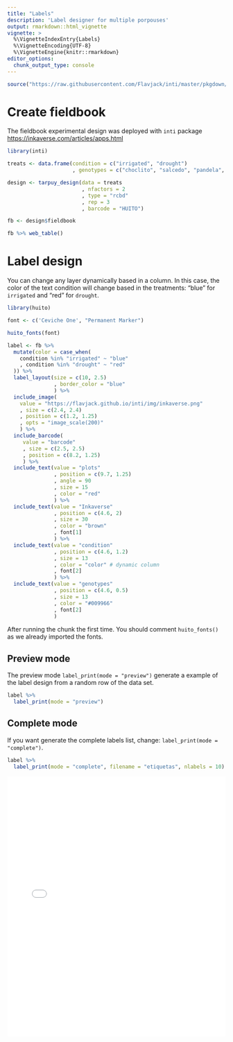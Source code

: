 ---
title: "Labels"
description: 'Label designer for multiple porpouses'
output: rmarkdown::html_vignette
vignette: >
  %\VignetteIndexEntry{Labels}
  %\VignetteEncoding{UTF-8}
  %\VignetteEngine{knitr::rmarkdown}
editor_options: 
  chunk_output_type: console
---

```{r setup, include = FALSE}
source("https://raw.githubusercontent.com/Flavjack/inti/master/pkgdown/favicon/docs.r")
```

# Create fieldbook

The fieldbook experimental design was deployed with `inti` package <https://inkaverse.com/articles/apps.html>

```{r, echo = TRUE}
library(inti)

treats <- data.frame(condition = c("irrigated", "drought")
                     , genotypes = c("choclito", "salcedo", "pandela", "puno"))

design <- tarpuy_design(data = treats
                        , nfactors = 2
                        , type = "rcbd"
                        , rep = 3
                        , barcode = "HUITO") 

fb <- design$fieldbook

fb %>% web_table()
```

# Label design

You can change any layer dynamically based in a column. In this case, the color of the text condition will change based in the treatments: "blue" for `irrigated` and "red" for `drought`.

```{r, echo = TRUE}
library(huito)

font <- c('Ceviche One', "Permanent Marker")

huito_fonts(font)

label <- fb %>% 
  mutate(color = case_when(
    condition %in% "irrigated" ~ "blue"
    , condition %in% "drought" ~ "red"
  )) %>% 
  label_layout(size = c(10, 2.5)
               , border_color = "blue"
               ) %>%
  include_image(
    value = "https://flavjack.github.io/inti/img/inkaverse.png"
    , size = c(2.4, 2.4)
    , position = c(1.2, 1.25)
    , opts = "image_scale(200)"
    ) %>%
  include_barcode(
     value = "barcode"
     , size = c(2.5, 2.5)
     , position = c(8.2, 1.25)
     ) %>%
  include_text(value = "plots"
               , position = c(9.7, 1.25)
               , angle = 90
               , size = 15
               , color = "red"
               ) %>%
  include_text(value = "Inkaverse"
               , position = c(4.6, 2)
               , size = 30
               , color = "brown"
               , font[1]
               ) %>%
  include_text(value = "condition"
               , position = c(4.6, 1.2)
               , size = 13
               , color = "color" # dynamic column
               , font[2]
               ) %>%
  include_text(value = "genotypes"
               , position = c(4.6, 0.5)
               , size = 13
               , color = "#009966"
               , font[2]
               ) 
```

After running the chunk the first time. You should comment `huito_fonts()` as we already imported the fonts. 

## Preview mode

The preview mode `label_print(mode = "preview")` generate a example of the label design from a random row of the data set.

```{r echo = TRUE}
label %>% 
  label_print(mode = "preview")
```

## Complete mode

If you want generate the complete labels list, change: `label_print(mode = "complete")`.

```{r echo = TRUE}
label %>% 
  label_print(mode = "complete", filename = "etiquetas", nlabels = 10)
```

<embed src="etiquetas.pdf" height="600" width="100%" alt="pdf" pluginspage="http://www.adobe.com/products/acrobat/readstep2.html">

